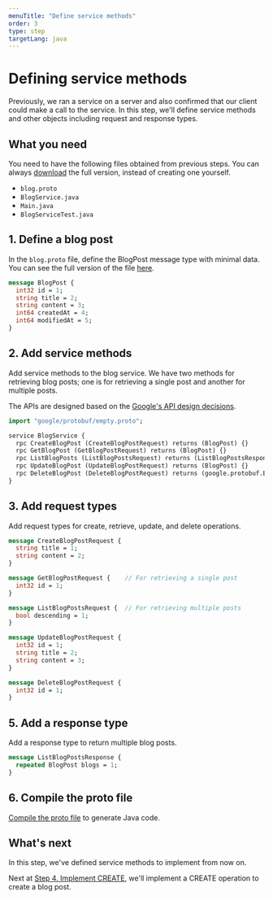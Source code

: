```yaml
---
menuTitle: "Define service methods"
order: 3
type: step
targetLang: java
---
```


# Defining service methods

Previously, we ran a service on a server and also confirmed that our client could make a call to the service.
In this step, we'll define service methods and other objects including request and response types.

<TutorialSteps current={3} />

## What you need

You need to have the following files obtained from previous steps.
You can always [download](https://github.com/line/armeria-examples/tree/main/tutorials/grpc) the full version, instead of creating one yourself.

- `blog.proto`
- `BlogService.java`
- `Main.java`
- `BlogServiceTest.java`

## 1. Define a blog post

In the `blog.proto` file, define the BlogPost message type with minimal data.
You can see the full version of the file [here](https://github.com/line/armeria-examples/blob/main/tutorials/grpc/src/main/proto/blog.proto).

```protobuf filename=blog.proto
message BlogPost {
  int32 id = 1;
  string title = 2;
  string content = 3;
  int64 createdAt = 4;
  int64 modifiedAt = 5;
}
```

## 2. Add service methods

Add service methods to the blog service. We have two methods for retrieving blog posts; one is for retrieving a single post and another for multiple posts.

<Tip>

  The APIs are designed based on the [Google's API design decisions](https://google.aip.dev/general).

</Tip>

```protobuf filename=blog.proto
import "google/protobuf/empty.proto";

service BlogService {
  rpc CreateBlogPost (CreateBlogPostRequest) returns (BlogPost) {}
  rpc GetBlogPost (GetBlogPostRequest) returns (BlogPost) {}
  rpc ListBlogPosts (ListBlogPostsRequest) returns (ListBlogPostsResponse) {}
  rpc UpdateBlogPost (UpdateBlogPostRequest) returns (BlogPost) {}
  rpc DeleteBlogPost (DeleteBlogPostRequest) returns (google.protobuf.Empty) {}
}
```

## 3. Add request types

Add request types for create, retrieve, update, and delete operations.

```protobuf filename=blog.proto
message CreateBlogPostRequest {
  string title = 1;
  string content = 2;
}

message GetBlogPostRequest {    // For retrieving a single post
  int32 id = 1;
}

message ListBlogPostsRequest {  // For retrieving multiple posts
  bool descending = 1;
}

message UpdateBlogPostRequest {
  int32 id = 1;
  string title = 2;
  string content = 3;
}

message DeleteBlogPostRequest {
  int32 id = 1;
}
```

## 5. Add a response type

Add a response type to return multiple blog posts.

```protobuf filename=blog.proto
message ListBlogPostsResponse {
  repeated BlogPost blogs = 1;
}
```

## 6. Compile the proto file

[Compile the proto file](/tutorials/grpc/blog/create-service#3-compile-the-proto-file) to generate Java code.

## What's next

In this step, we've defined service methods to implement from now on.

Next at [Step 4. Implement CREATE](/tutorials/grpc/blog/implement-create), we'll implement a CREATE operation to create a blog post.

<TutorialSteps current={3} />
